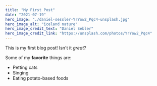 ```yaml
---
title: "My First Post"
date: "2021-07-19"
hero_image: "./daniel-sessler-YrYow2_Pqc4-unsplash.jpg"
hero_image_alt: "iceland nature"
hero_image_credit_text: "Daniel Sebler"
hero_image_credit_link: "https://unsplash.com/photos/YrYow2_Pqc4"
---
```


This is my first blog post! Isn't it *great*?

Some of my **favorite** things are:

* Petting cats
* Singing
* Eating potato-based foods
